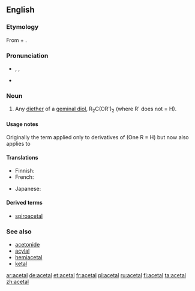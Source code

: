 ==English==
{{wikipedia}}

===Etymology===
From {{term|acetic|acet(ic)}} + {{term|alcohol|al(cohol)}}.

===Pronunciation===
*{{enPR|ăsʹĭtăl'}}, {{IPA|/ˈæsɪˌtæl/}}, {{SAMPA|/"{sI%t{l/}}
*{{audio|en-us-acetal.ogg|Audio (US)}}

===Noun===
{{en-noun}}

# {{organic chemistry}} Any [[diether]] of a [[geminal diol]], R<sub>2</sub>C(OR')<sub>2</sub> (where R' does not = H).

====Usage notes====
Originally the term applied only to derivatives of {{term|aldehyde|aldehydes}} (One R = H) but now also applies to {{term|ketone|ketones}}

====Translations====
{{trans-top|any diether of a geminal diol}}
* Finnish: {{t|fi|asetaali}}
*French: {{t|fr|acétal|m}}
{{trans-mid}}
* Japanese: {{t|ja|アセタール|tr=asetāru|sc=Jpan}}
{{trans-bottom}}

====Derived terms====
*[[spiroacetal]]

===See also===
*[[acetonide]]
*[[acylal]]
*[[hemiacetal]]
*[[ketal]]

[[ar:acetal]]
[[de:acetal]]
[[et:acetal]]
[[fr:acetal]]
[[pl:acetal]]
[[ru:acetal]]
[[fi:acetal]]
[[ta:acetal]]
[[zh:acetal]]